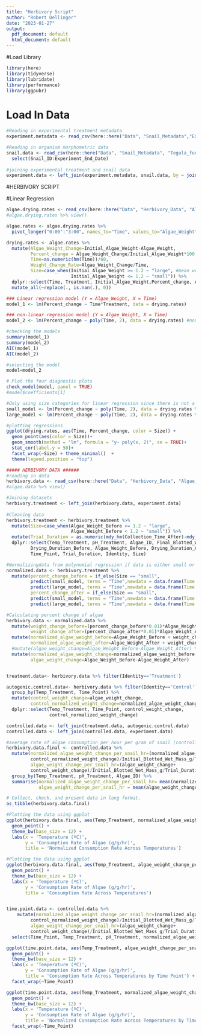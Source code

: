 ```yaml
---
title: "Herbivory Script"
author: "Robert Dellinger"
date: "2023-01-27"
output:
  pdf_document: default
  html_document: default
---
```


#Load Library 

```r

library(here)
library(tidyverse)
library(lubridate)
library(performance)
library(ggpubr)
```

# Load In Data 

```r

#Reading in experimental treatment metadata 
experiment.metadata <- read_csv(here::here("Data", "Snail_Metadata","Experiment_Treatment_Metadata.csv"))

#Reading in organism morphometric data 
snail.data <- read_csv(here::here("Data", "Snail_Metadata", "Tegula_funebralis_Morphometric_Data.csv")) %>% 
  select(Snail_ID:Experiment_End_Date)
  
#joining experimental treatment and snail data 
experiment.data <- left_join(experiment.metadata, snail.data, by = join_by(Snail_ID))

```


#HERBIVORY SCRIPT


#Linear Regression 

```r
algae.drying.rates <- read_csv(here::here("Data", "Herbivory_Data", "Algae_Drying_Weights.csv"))
#algae.drying.rates %>% view()

algae.rates <- algae.drying.rates %>% 
  pivot_longer("0:00":"3:00", names_to="Time", values_to="Algae_Weight") 

drying.rates <- algae.rates %>% 
  mutate(Algae_Weight_Change=Initial_Algae_Weight-Algae_Weight,
         Percent_change = Algae_Weight_Change/Initial_Algae_Weight*100,
         Time=as.numeric(hm(Time))/60,
         Weight_Change_Rate=Algae_Weight_Change/Time,
         Size=case_when(Initial_Algae_Weight >= 1.2 ~ "large", #mean weight = 1.2
                        Initial_Algae_Weight <= 1.2 ~ "small")) %>% 
  dplyr::select(Time, Treatment, Initial_Algae_Weight,Percent_change, Algae_Weight, Algae_ID, Size) %>% 
  mutate_all(~replace(., is.nan(.), 0))

### Linear regression model (Y = Algae_Weight, X = Time)
model_1 <- lm(Percent_change ~ Time*Treatment, data = drying.rates)

### non-linear regression model (Y = Algae_Weight, X = Time)
model_2 <- lm(Percent_change ~ poly(Time, 2), data = drying.rates) #non-linear

#checking the models
summary(model_1)
summary(model_2)
AIC(model_1)
AIC(model_2)

#selecting the model 
model=model_2 

# Plot the four diagnostic plots
check_model(model, panel = TRUE)
#model$coefficients[1]

#Only using size categories for linear regression since there is not a difference between blotted and nonblotted rates of weight loss
small_model <- lm(Percent_change ~ poly(Time, 2), data = drying.rates %>% filter(Size=="small"))
large_model <- lm(Percent_change ~ poly(Time, 2), data = drying.rates %>% filter(Size=="large"))

#plotting regressions 
ggplot(drying.rates, aes(Time, Percent_change, color = Size)) +
  geom_point(aes(color = Size))+
  geom_smooth(method = "lm", formula = "y~ poly(x, 2)", se = TRUE)+
  stat_cor(label.y = 50)+
  facet_wrap(~Size) + theme_minimal()  +
  theme(legend.position = "top")


```


```r

##### HERBIVORY DATA ######
#reading in data 
herbivory.data <- read_csv(here::here("Data", "Herbivory_Data", "Algae_Spreadsheet.csv"))
#algae.data %>% view()

#Joining datasets
herbivory.treatment <- left_join(herbivory.data, experiment.data)
         
#Cleaning data 
herbivory.treatment <- herbivory.treatment %>% 
  mutate(Size=case_when(Algae_Weight_Before >= 1.2 ~ "large",
                        Algae_Weight_Before < 1.2 ~ "small")) %>% 
  mutate(Trial_Duration = as.numeric(mdy_hm(Collection_Time_After)-mdy_hm(Placement_Time_Before))*24) %>% 
  dplyr::select(Temp_Treatment, pH_Treatment, Algae_ID, Final_Blotted_Wet_Mass_g, 
         Drying_Duration_Before, Algae_Weight_Before, Drying_Duration_After, Algae_Weight_After,
         Time_Point, Trial_Duration, Identity, Size)

#Normalizingdata from polynomial regression if data is either small or large for experimental algal weights
normalized.data <- herbivory.treatment %>% 
  mutate(percent_change_before = if_else(Size == "small",
         predict(small_model, terms = "Time",newdata = data.frame(Time = Drying_Duration_Before)), 
         predict(large_model, terms = "Time",newdata = data.frame(Time = Drying_Duration_Before))),
         percent_change_after = if_else(Size == "small",
         predict(small_model, terms = "Time",newdata = data.frame(Time = Drying_Duration_After)), 
         predict(large_model, terms = "Time",newdata = data.frame(Time = Drying_Duration_After))))

#Calculating percent change of algae 
herbivory.data <- normalized.data %>% 
  mutate(weight_change_before=(percent_change_before*0.01)*Algae_Weight_Before,
         weight_change_after=(percent_change_after*0.01)*Algae_Weight_After) %>% 
  mutate(normalized_algae_weight_before=Algae_Weight_Before + weight_change_before,
         normalized_algae_weight_after=Algae_Weight_After + weight_change_after) %>% 
  #mutate(algae_weight_change=Algae_Weight_Before-Algae_Weight_After) %>% 
  mutate(normalized_algae_weight_change=normalized_algae_weight_before-normalized_algae_weight_after,
         algae_weight_change=Algae_Weight_Before-Algae_Weight_After) 


treatment.data<- herbivory.data %>% filter(Identity=='Treatment') 

autogenic.control.data<- herbivory.data %>% filter(Identity=='Control')  %>% 
  group_by(Temp_Treatment, Time_Point) %>% 
  mutate(control_weight_change=algae_weight_change,
         control_normalized_weight_change=normalized_algae_weight_change) %>% 
  dplyr::select(Temp_Treatment, Time_Point, control_weight_change,
                control_normalized_weight_change)

controlled.data <- left_join(treatment.data, autogenic.control.data)
controlled.data <- left_join(controlled.data, experiment.data)

#average rate of algae consumption per hour per gram of snail (controlled)
herbivory.data.final <- controlled.data %>% 
  mutate(normalized_algae_weight_change_per_snail_hr=(normalized_algae_weight_change+
         control_normalized_weight_change)/Initial_Blotted_Wet_Mass_g/Trial_Duration,
         algae_weight_change_per_snail_hr=(algae_weight_change+
         control_weight_change)/Initial_Blotted_Wet_Mass_g/Trial_Duration) %>% 
  group_by(Temp_Treatment, pH_Treatment, Algae_ID) %>% 
  summarise(normalized_algae_weight_change_per_snail_hr= mean(normalized_algae_weight_change_per_snail_hr),
            algae_weight_change_per_snail_hr = mean(algae_weight_change_per_snail_hr)) 

# Collect, check, and present data in long format. 
as_tibble(herbivory.data.final)

#Plotting the data using ggplot 
ggplot(herbivory.data.final, aes(Temp_Treatment, normalized_algae_weight_change_per_snail_hr, color=pH_Treatment)) +
  geom_point() +
  theme_bw(base_size = 12) +
  labs(x = 'Temperature (ºC)',
       y = 'Consumption Rate of Algae (g/g/hr)',
       title = 'Normalized Consumption Rate Across Temperatures')

#Plotting the data using ggplot 
ggplot(herbivory.data.final, aes(Temp_Treatment, algae_weight_change_per_snail_hr, color=pH_Treatment)) +
  geom_point() +
  theme_bw(base_size = 12) +
  labs(x = 'Temperature (ºC)',
       y = 'Consumption Rate of Algae (g/g/hr)',
       title = 'Consumption Rate Across Temperatures')


time.point.data <- controlled.data %>% 
    mutate(normalized_algae_weight_change_per_snail_hr=(normalized_algae_weight_change+
         control_normalized_weight_change)/Initial_Blotted_Wet_Mass_g/Trial_Duration,
         algae_weight_change_per_snail_hr=(algae_weight_change+
         control_weight_change)/Initial_Blotted_Wet_Mass_g/Trial_Duration) %>% 
  select(Time_Point, Temp_Treatment, pH_Treatment, normalized_algae_weight_change_per_snail_hr, algae_weight_change_per_snail_hr)

ggplot(time.point.data, aes(Temp_Treatment, algae_weight_change_per_snail_hr, color=pH_Treatment)) +
  geom_point() +
  theme_bw(base_size = 12) +
  labs(x = 'Temperature (ºC)',
       y = 'Consumption Rate of Algae (g/g/hr)',
       title = 'Consumption Rate Across Temperatures by Time Point') +
  facet_wrap(~Time_Point)

ggplot(time.point.data, aes(Temp_Treatment, normalized_algae_weight_change_per_snail_hr, color=pH_Treatment)) +
  geom_point() +
  theme_bw(base_size = 12) +
  labs(x = 'Temperature (ºC)',
       y = 'Consumption Rate of Algae (g/g/hr)',
       title = 'Normalized Consumption Rate Across Temperatures by Time Point') +
  facet_wrap(~Time_Point)


```

